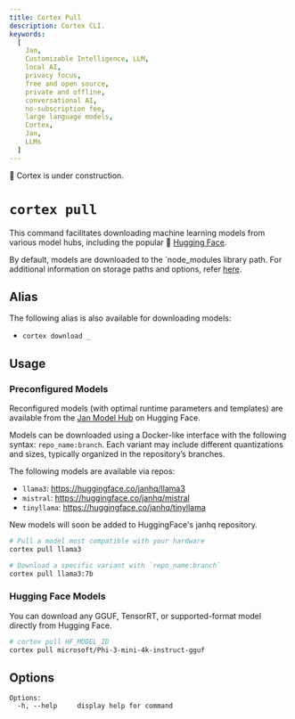 ```yaml
---
title: Cortex Pull
description: Cortex CLI.
keywords:
  [
    Jan,
    Customizable Intelligence, LLM,
    local AI,
    privacy focus,
    free and open source,
    private and offline,
    conversational AI,
    no-subscription fee,
    large language models,
    Cortex,
    Jan,
    LLMs
  ]
---
```



<Callout type="warning">
🚧 Cortex is under construction.
</Callout>

# `cortex pull`

This command facilitates downloading machine learning models from various model hubs, including the popular 🤗 [Hugging Face](https://huggingface.co/).

By default, models are downloaded to the `node_modules library path. For additional information on storage paths and options, refer [here](/cortex/cli#storage).

## Alias
The following alias is also available for downloading models:
- `cortex download _`

## Usage

### Preconfigured Models

Reconfigured models (with optimal runtime parameters and templates) are available from the [Jan Model Hub](https://huggingface.co/janhq) on Hugging Face.

Models can be downloaded using a Docker-like interface with the following syntax: `repo_name:branch`. Each variant may include different quantizations and sizes, typically organized in the repository’s branches.

The following models are available via repos: 
- `llama3`: https://huggingface.co/janhq/llama3
- `mistral`: https://huggingface.co/janhq/mistral
- `tinyllama`: https://huggingface.co/janhq/tinyllama

<Callout type="info">
New models will soon be added to HuggingFace's janhq repository.
</Callout>

```bash
# Pull a model most compatible with your hardware
cortex pull llama3

# Download a specific variant with `repo_name:branch`
cortex pull llama3:7b
```

### Hugging Face Models

You can download any GGUF, TensorRT, or supported-format model directly from Hugging Face.

```bash
# cortex pull HF_MODEL_ID
cortex pull microsoft/Phi-3-mini-4k-instruct-gguf
```

## Options

```
Options:
  -h, --help     display help for command
```
